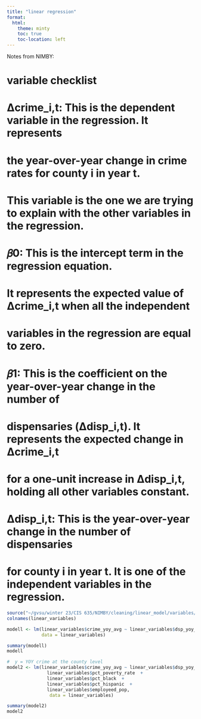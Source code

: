```yaml
---
title: "linear regression"
format:
  html:
    theme: minty
    toc: true
    toc-location: left
---
```


Notes from NIMBY:

# variable checklist

# Δcrime_i,t: This is the dependent variable in the regression. It represents 
# the year-over-year change in crime rates for county i in year t. 
# This variable is the one we are trying to explain with the other variables in the regression.



# 𝛽0: This is the intercept term in the regression equation. 
# It represents the expected value of Δcrime_i,t when all the independent
# variables in the regression are equal to zero.

# 𝛽1: This is the coefficient on the year-over-year change in the number of 
# dispensaries (Δdisp_i,t). It represents the expected change in Δcrime_i,t 
# for a one-unit increase in Δdisp_i,t, holding all other variables constant.


# Δdisp_i,t: This is the year-over-year change in the number of dispensaries 
# for county i in year t. It is one of the independent variables in the regression.


```r
source("~/gvsu/winter 23/CIS 635/NIMBY/cleaning/linear_model/variables/crime and dispenaries per capita.R")
colnames(linear_variables) 

modell <- lm(linear_variables$crime_yoy_avg ~ linear_variables$dsp_yoy_avg,  
             data = linear_variables)

summary(modell)
modell

#  y = YOY crime at the county level
model2 <- lm(linear_variables$crime_yoy_avg ~ linear_variables$dsp_yoy_avg +
               linear_variables$pct_poverty_rate  +
               linear_variables$pct_black  +
               linear_variables$pct_hispanic  +
               linear_variables$employeed_pop,
                data = linear_variables)

summary(model2)
model2

```


